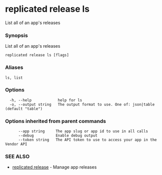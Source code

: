 # replicated release ls

List all of an app's releases

### Synopsis

List all of an app's releases

```
replicated release ls [flags]
```

### Aliases

```
ls, list
```

### Options

```
  -h, --help            help for ls
  -o, --output string   The output format to use. One of: json|table (default "table")
```

### Options inherited from parent commands

```
      --app string     The app slug or app id to use in all calls
      --debug          Enable debug output
      --token string   The API token to use to access your app in the Vendor API
```

### SEE ALSO

* [replicated release](replicated-cli-release)	 - Manage app releases

